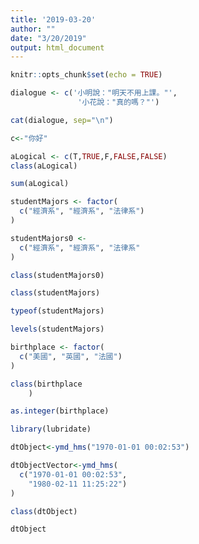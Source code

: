 ```yaml
---
title: '2019-03-20'
author: ""
date: "3/20/2019"
output: html_document
---
```


```r
knitr::opts_chunk$set(echo = TRUE)
```

```r
dialogue <- c('小明說："明天不用上課。"',
               '小花說："真的嗎？"')

cat(dialogue, sep="\n")
```

```r
c<-"你好"
```

```r
aLogical <- c(T,TRUE,F,FALSE,FALSE)
class(aLogical)
```

```r
sum(aLogical)
```

```r
studentMajors <- factor(
  c("經濟系", "經濟系", "法律系")
)
```


```r
studentMajors0 <- 
  c("經濟系", "經濟系", "法律系"
)
```

```r
class(studentMajors0)
```




```r
class(studentMajors)
```

```r
typeof(studentMajors)
```

```r
levels(studentMajors)
```

```r
birthplace <- factor(
  c("美國", "英國", "法國")
)
```

```r
class(birthplace
    )
```
```r
as.integer(birthplace)
```

```r
library(lubridate)
```

```r
dtObject<-ymd_hms("1970-01-01 00:02:53") 
```

```r
dtObjectVector<-ymd_hms(
  c("1970-01-01 00:02:53",
    "1980-02-11 11:25:22")
)
```

```r
class(dtObject)
```

```r
dtObject
```

